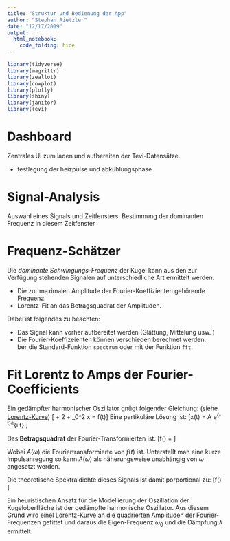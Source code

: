 ```yaml
---
title: "Struktur und Bedienung der App"
author: "Stephan Rietzler"
date: "12/17/2019"
output: 
  html_notebook:
    code_folding: hide
---
```


```r
library(tidyverse)
library(magrittr)
library(zeallot)
library(cowplot)
library(plotly)
library(shiny)
library(janitor)
library(levi)
```

# Dashboard

Zentrales UI zum laden und aufbereiten der Tevi-Datensätze.

* festlegung der heizpulse und abkühlungsphase


# Signal-Analysis

Auswahl eines Signals und Zeitfensters. Bestimmung der dominanten 
Frequenz in diesem Zeitfenster

# Frequenz-Schätzer

Die *dominante Schwingungs-Frequenz* der Kugel kann aus den zur Verfügung stehenden Signalen
auf unterschiedliche Art ermittelt werden: 

* Die zur maximalen Amplitude der Fourier-Koeffizienten gehörende Frequenz.
* Lorentz-Fit an das Betragsquadrat der Amplituden.

Dabei ist folgendes zu beachten: 

* Das Signal kann vorher aufbereitet werden (Glättung, Mittelung usw. )
* Die Fourier-Koeffizeienten können verschieden berechnet werden:  
ber die Standard-Funktion ```spectrum ``` oder mit   der Funktion ```fft```.


# Fit Lorentz to Amps der Fourier-Coefficients

Ein gedämpfter harmonischer Oszillator gnügt folgender Gleichung: (siehe [Lorentz-Kurve](https://de.wikipedia.org/wiki/Lorentzkurve))
\[\ddot{x} + 2\gamma \dot{x} + \omega_0^2 x = f(t)\]
Eine partikuläre Lösung ist:
\[x(t) = A \cdot e^{-\gamma\cdot t}\cdot e^{i \sqrt{\omega_0^2 - \gamma^2}\cdot t} \] 


Das **Betragsquadrat** der Fourier-Transformierten ist:
\[f(\omega) = \frac{|A(\omega)|^2}{(\omega^2 - \omega_0^2)^2 + \large(2\gamma\large)^2\omega^2} \]

Wobei $A(\omega)$ die Fouriertransformierte von $f(t)$ ist. Unterstellt man eine kurze Impulsanregung so kann
$A(\omega)$ als näherungsweise unabhängig von $\omega$ angesetzt werden.

Die theoretische Spektraldichte dieses Signals ist damit porportional zu:
\[f(\omega) \sim \frac{A}{(\omega^2 - \omega_0^2)^2 + \large(2\gamma\large)^2\omega^2} \]

Ein heuristischen Ansatz für die Modellierung der Oszillation der Kugeloberfläche ist der gedämpfte
harmonische Oszillator.  Aus diesem Grund wird einel Lorentz-Kurve an die quadrierten 
Amplituden der Fourier-Frequenzen gefittet und daraus die Eigen-Frequenz $\omega_0$ 
und die Dämpfung $\lambda$ ermittelt.


